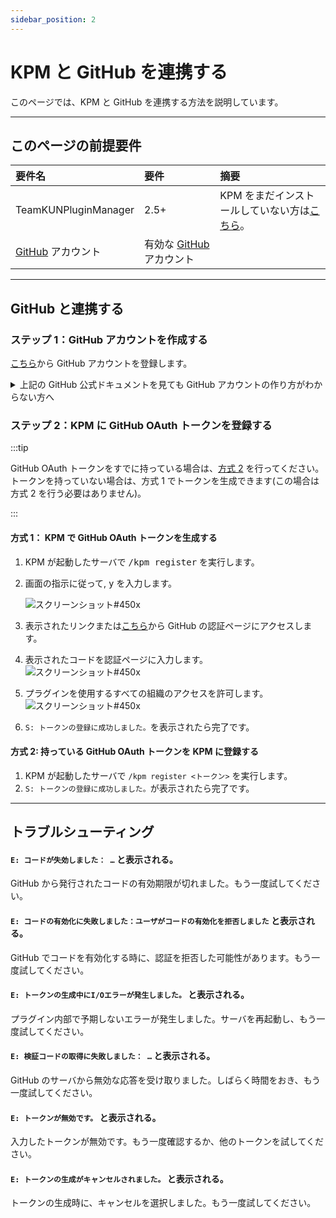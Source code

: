 ```yaml
---
sidebar_position: 2
---
```


# KPM と GitHub を連携する

このページでは、KPM と GitHub を連携する方法を説明しています。

---

## このページの前提要件

| 要件名                                      | 要件                                               | 摘要                                                                                      |
| :------------------------------------------ | :------------------------------------------------- | :---------------------------------------------------------------------------------------- |
| TeamKUNPluginManager                        | 2.5+                                               | KPM をまだインストールしていない方は[こちら](/docs/use-kpm/getting-started/install.mdx)。 |
| [GitHub](https://www.github.com) アカウント | 有効な [GitHub](https://www.github.com) アカウント |                                                                                           |

---

## GitHub と連携する

### ステップ 1：GitHub アカウントを作成する

[こちら](https://docs.github.com/ja/get-started/signing-up-for-github/signing-up-for-a-new-github-account)から GitHub アカウントを登録します。

<details>
    <summary>上記の GitHub 公式ドキュメントを見ても GitHub アカウントの作り方がわからない方へ</summary>

[Google](https://www.google.com) で物事を検索する力をつけましょう！
基本的に [Google](https://www.google.co.jp) は安全で、あなたの味方です。  
あなたがサーバ管理初心者でも、またそうでなくても、[Google](https://www.google.it/) はあなたをあらゆる面でサポートします。  
まずは [Google](https://www.google.jp)で「GitHub 登録方法」で検索してみましょう。

:::tip

検索クエリを入力するのが面倒くさい怠惰な人用に\*\*[一瞬で検索できるリンク](https://letmegooglethat.com/?q=GitHub+%E7%99%BB%E9%8C%B2%E6%96%B9%E6%B3%95)\*\*を用意しました！
[Google](https://www.google.com.hk/?hl=ja) で検索をするためにあなたを導いてくれます。画面上の矢印と文字と [Google](https://www.google.com/search?q=%E3%82%B0%E3%83%BC%E3%82%B0%E3%83%AB) に従いましょう。

:::

</details>

### ステップ 2：KPM に GitHub OAuth トークンを登録する

:::tip

GitHub OAuth トークンをすでに持っている場合は、[方式 2](#方式-2-持っている-github-oauth-トークンを-kpm-に登録する) を行ってください。  
トークンを持っていない場合は、方式 1 でトークンを生成できます(この場合は方式 2 を行う必要はありません)。

:::

#### 方式 1： KPM で GitHub OAuth トークンを生成する

1. KPM が起動したサーバで <kbd>/kpm register</kbd> を実行します。
2. 画面の指示に従って, <kbd>y</kbd> を入力します。

   ![スクリーンショット#450x](images/confirm.png)

3. 表示されたリンクまたは[こちら](https://www.github.com/login/device)から GitHub の認証ページにアクセスします。
4. 表示されたコードを認証ページに入力します。  
   ![スクリーンショット#450x](images/code-verify.png)
5. プラグインを使用するすべての組織のアクセスを許可します。  
  ![スクリーンショット#450x](images/grant.png)

6. `S: トークンの登録に成功しました。`を表示されたら完了です。

#### 方式 2: 持っている GitHub OAuth トークンを KPM に登録する

1. KPM が起動したサーバで `/kpm register <トークン>` を実行します。
2. `S: トークンの登録に成功しました。`が表示されたら完了です。

---

## トラブルシューティング

#### `E: コードが失効しました： …` と表示される。

GitHub から発行されたコードの有効期限が切れました。もう一度試してください。

#### `E: コードの有効化に失敗しました：ユーザがコードの有効化を拒否しました` と表示される。

GitHub でコードを有効化する時に、認証を拒否した可能性があります。もう一度試してください。

#### `E: トークンの生成中にI/Oエラーが発生しました。` と表示される。

プラグイン内部で予期しないエラーが発生しました。サーバを再起動し、もう一度試してください。

#### `E: 検証コードの取得に失敗しました： …` と表示される。

GitHub のサーバから無効な応答を受け取りました。しばらく時間をおき、もう一度試してください。

#### `E: トークンが無効です。` と表示される。

入力したトークンが無効です。もう一度確認するか、他のトークンを試してください。

#### `E: トークンの生成がキャンセルされました。` と表示される。

トークンの生成時に、キャンセルを選択しました。もう一度試してください。
